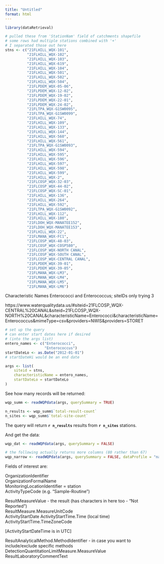 ```yaml
---
title: "Untitled"
format: html
---
```


```r
library(dataRetrieval)
```


```r
# pulled these from 'StationNam' field of catchments shapefile
# some rows had multiple stations combined with '+'
# I separated those out here
stns <- c("21FLHILL_WQX-101",
          "21FLHILL_WQX-102",
          "21FLHILL_WQX-103",
          "21FLHILL_WQX-619",
          "21FLHILL_WQX-104",
          "21FLHILL_WQX-501",
          "21FLHILL_WQX-502",
          "21FLHILL_WQX-504",
          "21FLPDEM_WQX-05-06",
          "21FLPDEM_WQX-12-02",
          "21FLPDEM_WQX-19-02",
          "21FLPDEM_WQX-22-01",
          "21FLPDEM_WQX-24-02",
          "21FLTPA_WQX-G1SW0095",
          "21FLTPA_WQX-G1SW0099",
          "21FLHILL_WQX-74",
          "21FLHILL_WQX-109",
          "21FLHILL_WQX-133",
          "21FLHILL_WQX-144",
          "21FLHILL_WQX-560",
          "21FLHILL_WQX-561",
          "21FLTPA_WQX-G1SW0093",
          "21FLHILL_WQX-594",
          "21FLHILL_WQX-595",
          "21FLHILL_WQX-596",
          "21FLHILL_WQX-597",
          "21FLHILL_WQX-598",
          "21FLHILL_WQX-599",
          "21FLHILL_WQX-2",
          "21FLCOSP_WQX-32-03",
          "21FLCOSP_WQX-44-02",
          "21FLCOSP_WQX-SC-01",
          "21FLHILL_WQX-136",
          "21FLHILL_WQX-264",
          "21FLHILL_WQX-592",
          "21FLTPA_WQX-G1SW0092",
          "21FLHILL_WQX-112",
          "21FLHILL_WQX-180",
          "21FLDOH_WQX-MANATEE152",
          "21FLDOH_WQX-MANATEE153",
          "21FLHILL_WQX-22",
          "21FLMANA_WQX-FC1",
          "21FLCOSP_WQX-48-03",
          "21FLCOSP_WQX-COSP580",
          "21FLCOSP_WQX-NORTH CANAL",
          "21FLCOSP_WQX-SOUTH CANAL",
          "21FLCOSP_WQX-CENTRAL CANAL",
          "21FLPDEM_WQX-39-01",
          "21FLPDEM_WQX-39-05",
          "21FLMANA_WQX-LM3",
          "21FLMANA_WQX-LM4",
          "21FLMANA_WQX-LM5",
          "21FLMANA_WQX-LM6")

```

Characteristic Names Enterococci and Enterococcus; siteIDs only trying 3

https://www.waterqualitydata.us/#siteid=21FLCOSP_WQX-CENTRAL%20CANAL&siteid=21FLCOSP_WQX-NORTH%20CANAL&characteristicName=Enterococci&characteristicName=Enterococcus&mimeType=csv&providers=NWIS&providers=STORET

```r
# set up the query
# can enter start dates here if desired
# (into the args list)
entero_names <- c("Enterococci",
                  "Enterococcus")
startDateLo <- as.Date("2012-01-01")
# startDateHi would be an end date

args <- list(
    siteid = stns,
    characteristicName = entero_names,
    startDateLo = startDateLo
)
```



See how many records will be returned:  

```r
wqp_summ <- readWQPdata(args, querySummary = TRUE)

n_results <- wqp_summ$`total-result-count`
n_sites <- wqp_summ$`total-site-count`
```

The query will return **`r n_results`** results from **`r n_sites`** stations.  

And get the data:

```r
wqp_dat <- readWQPdata(args, querySummary = FALSE)

# the following actually returns more columns (80 rather than 67)
wqp_narrow <- readWQPdata(args, querySummary = FALSE, dataProfile = "narrowResult")
```

Fields of interest are:  

OrganizationIdentifier  
OrganizationFormalName  
MonitoringLocationIdentifier = station  
ActivityTypeCode (e.g. "Sample-Routine")  

ResultMeasureValue - the result (has characters in here too - "Not Reported")  
ResultMeasure.MeasureUnitCode  
ActivityStartDate
ActivityStartTime.Time (local time)  
ActivityStartTime.TimeZoneCode  

[ActivityStartDateTime is in UTC]  

ResultAnalyticalMethod.MethodIdentifier - in case you want to include/exclude specific methods  
DetectionQuantitationLimitMeasure.MeasureValue  
ResultLaboratoryCommentText  
